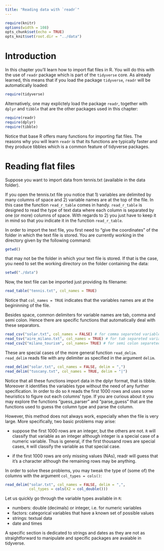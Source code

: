 ```yaml
---
title: "Reading data with `readr`"
---
```


```r
require(knitr)
options(width = 108)
opts_chunk$set(echo = TRUE)
opts_knit$set(root.dir = "../data")
```

# Introduction

In this chapter you'll learn how to import flat files in R. You will do this with the use of `readr` package which is part of the `tidyverse` core. As already learned, this means that if you load the package `tidyverse`, `readr` will be automatically loaded:

```r
require(tidyverse)
```

Alternatively, one may explictely load the package `readr`, together with `dplyr` and `tibble` that are the other packages used in this chapter:

```r
require(readr)
require(dplyr)
require(tibble)
```


Notice that base R offers many functions for importing flat files. The reasons why you will learn `readr` is that its functions are typically faster and they produce tibbles which is a common feature of tidyverse packages.


# Reading flat files

Suppose you want to import data from tennis.txt (available in the data folder). 


If you open the tennis.txt file you notice that 1) variables are delimited by many columns of space and 2) variable names are at the top of the file. In this case the function `read_r_table` comes in handy.  `read_r_table` is designed to read the type of text data where each column is separated by one (or more) columns of space. With regards to 2) you just have to keep it in mind so that you indicate it in the function `read_r_table`.


In order to import the text file, you first need to "give the coordinates" of the folder in which the text file is stored. You are currently working in the directory given by the following command:

```r
getwd()
```

that may not be the folder in which your text file is stored. If that is the case, you need to set the working directory on the folder containing the data:

```r
setwd("./data")
```

Now, the text file can be imported just providing its filename:

```r
read_table("tennis.txt", col_names = TRUE)
```

Notice that `col_names = TRUE` indicates that the variables names are at the begininning of the file. 

Besides space, common delimiters for variable names are tab, comma and semi colon. Hence there are specific functions that automatically deal with these separators.

```r
read_csv("solar.txt", col_names = FALSE) # for comma separeted variables
read_tsv("aire_milano.txt", col_names = TRUE) # for tab separeted variables
read_csv2("milano_tourism", col_names= TRUE) # for semi colon separeted variables
```

These are special cases of the more general function `read_delim`. `read_delim` reads file with any delimiter as specified in the argument `delim`. 

```r
read_delim("solar.txt", col_names = FALSE, delim = ",")
read_delim("tuscany.txt", col_names = TRUE, delim = "|")
```

Notice that all these functions import data in the dplyr format, that is tibble. Moreover it identifies the variables type without the need of any further specification. In order to do so `R` reads the first 1000 rows and uses some heuristics to figure out each columns' type. If you are curious about it you may explore the functions "guess_parser" and "parse_guess" that are the functions used to guess the column type and parse the column.


However, this method does not always work, especially when the file is very large. More specifically, two basic problems may arise:

* suppose the first 1000 rows are an integer, but the others are not. `R` will classify that variable as an integer although integer is a special case of a numeric variable. Thus is general, if the first thousand rows are special cases, `R` will classify the variable as that special case. 

* if the first 1000 rows are only missing values (NAs), readr will guess that it's a character although the remaining rows may be anything. 


In order to solve these problems, you may tweak the type of (some of) the columns with the argument `col_types = cols()`:

```r
read_delim("solar.txt", col_names = FALSE, delim = ",",
           col_types = cols(X2 = col_double()))
```


Let us quickly go through the variable types available in `R`:

* numbers: double (decimals) or integer, i.e. for numeric variables
* factors: categorical variables that have a known set of possible values
* strings: textual data
* date and times

A specific section is dedicated to strings and dates as they are not as straightforward to manipulate and specific packages are avaiable in tidyverse.

